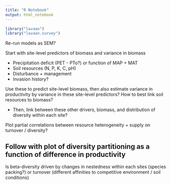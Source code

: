 ```yaml
---
title: "R Notebook"
output: html_notebook
---
```


```r
library("lavaan")
library("lavaan.survey")
```

Re-run models as SEM?

Start with site-level predictors of biomass and variance in biomass

- Precipitation deficit (PET - PTo?) or function of MAP + MAT
- Soil resources (N, P, K, C, pH)
- Disturbance + management
- Invasion history?

Use these to predict site-level biomass, then also estimate variance in productivity by variance in these site-level predictors? How to best link soil resources to biomass?

- Then, link between these other drivers, biomass, and distribution of diversity within each site?

Plot partial correlations between resource heterogeneity + supply on turnover / diversity?

## Follow with plot of diversity partitioning as a function of difference in productivity

Is beta-diversity driven by changes in nestedness within each sites (species packing?) or turnover (different affinities to competitive environment / soil conditions)